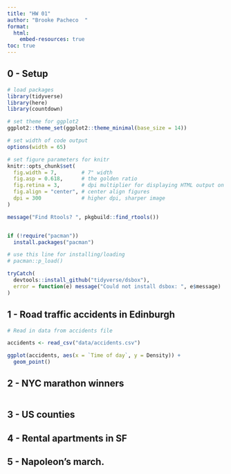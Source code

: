 ```yaml
---
title: "HW 01"
author: "Brooke Pacheco  "
format: 
  html:
    embed-resources: true
toc: true
---
```


## 0 - Setup

```r
# load packages
library(tidyverse)
library(here)
library(countdown)

# set theme for ggplot2
ggplot2::theme_set(ggplot2::theme_minimal(base_size = 14))

# set width of code output
options(width = 65)

# set figure parameters for knitr
knitr::opts_chunk$set(
  fig.width = 7,        # 7" width
  fig.asp = 0.618,      # the golden ratio
  fig.retina = 3,       # dpi multiplier for displaying HTML output on retina
  fig.align = "center", # center align figures
  dpi = 300             # higher dpi, sharper image
)

message("Find Rtools? ", pkgbuild::find_rtools())


if (!require("pacman")) 
  install.packages("pacman")

# use this line for installing/loading
# pacman::p_load() 

tryCatch(
  devtools::install_github("tidyverse/dsbox"),
  error = function(e) message("Could not install dsbox: ", e$message)
)
```

## 1 - Road traffic accidents in Edinburgh

```r
# Read in data from accidents file

accidents <- read_csv("data/accidents.csv")

ggplot(accidents, aes(x = `Time of day`, y = Density)) +
  geom_point()


```

## 2 - NYC marathon winners

```r

```

## 3 - US counties

## 4 - Rental apartments in SF

## 5 - Napoleon’s march.
